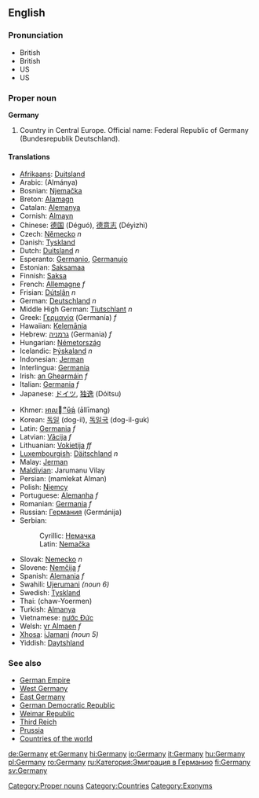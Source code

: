 ==English==
{{wikipedia}}
===Pronunciation===
*British {{IPA|[ˈdʒɜːmənɪ]}}
*British {{SAMPA|/dZ3:m@nI/}}
*US {{IPA|[ˈdʒɜːrmənɪ]}}
*US {{SAMPA|/dZ3`:mIni/}}

===Proper noun===
'''Germany'''

# Country in Central Europe. Official name: Federal Republic of Germany (Bundesrepublik Deutschland).

====Translations====
{{top}}
*[[Afrikaans]]: [[Duitsland]]
*Arabic: {{ARchar|[[المانيا]]}} (Almánya) {{f}}
*Bosnian: [[Njemačka]] {{f}}
*Breton: [[Alamagn]]
*Catalan: [[Alemanya]]
*Cornish: [[Almayn]]
*Chinese: [[德国]] (Déguó), [[德意志]] (Déyìzhì)
*Czech: [[Německo]] ''n''
*Danish: [[Tyskland]]
*Dutch: [[Duitsland]] ''n''
*Esperanto: [[Germanio]], [[Germanujo]]
*Estonian: [[Saksamaa]]
*Finnish: [[Saksa]]
*French: [[Allemagne]] ''f''
*Frisian: [[Dútslân]] ''n''
*German: [[Deutschland]] ''n''
*Middle High German: [[Tiutschlant]] ''n''
*Greek: [[Γερμανία]] (Germanía) ''f''
*Hawaiian: [[Kelemānia]]
*Hebrew: [[גרמניה]] (Germania) ''f''
*Hungarian: [[Németország]]
*Icelandic: [[Þýskaland]] ''n''
*Indonesian: [[Jerman]]
*Interlingua: [[Germania]]
*Irish: [[an Ghearmáin]] ''f''
*Italian: [[Germania]] ''f''
*Japanese: [[ドイツ]], [[独逸]] (Dóitsu)
{{mid}}
*Khmer: [[ឤលឺម៉ង់]] (āllīmang)
*Korean: [[독일]] (dog-il), [[독일국]] (dog-il-guk)
*Latin: [[Germania]] ''f''
*Latvian: [[Vācija]] ''f''
*Lithuanian: [[Vokietija]] ''ff''
*[[Luxembourgish]]: [[Däitschland]] ''n''
*Malay: [[Jerman]]
*[[Maldivian]]: Jarumanu Vilay
*Persian: {{FAchar|[[مملکت المان]]}} (mamlekat Alman)
*Polish: [[Niemcy]]
*Portuguese: [[Alemanha]] ''f''
*Romanian: [[Germania]] ''f''
*Russian: [[Германия]] (Germánija) {{f}}
*Serbian:
*:Cyrillic: [[Немачка]] {{f}}
*:Latin: [[Nemačka]] {{f}}
*Slovak: [[Nemecko]] ''n''
*Slovene: [[Nemčija]] ''f''
*Spanish: [[Alemania]] ''f''
*Swahili: [[Ujerumani]] ''(noun 6)''
*Swedish: [[Tyskland]]
*Thai: {{THchar|[[ชาวเยอรมัน]]}} (chaw-Yoermen)
*Turkish: [[Almanya]]
*Vietnamese: [[nước Đức]]
*Welsh: [[yr Almaen]] ''f''
*[[Xhosa]]: [[iJamani]] ''(noun 5)''
*Yiddish: [[Daytshland]] 
{{bottom}}

===See also===
*[[German Empire]]
*[[West Germany]]
*[[East Germany]]
*[[German Democratic Republic]]
*[[Weimar Republic]]
*[[Third Reich]]
*[[Prussia]]
*[[Countries of the world]]

[[Category:Proper nouns]]
[[Category:Countries]]
[[Category:Exonyms]]

[[de:Germany]]
[[et:Germany]]
[[hi:Germany]]
[[io:Germany]]
[[it:Germany]]
[[hu:Germany]]
[[pl:Germany]]
[[ro:Germany]]
[[ru:Категория:Эмиграция в Германию]]
[[fi:Germany]]
[[sv:Germany]]